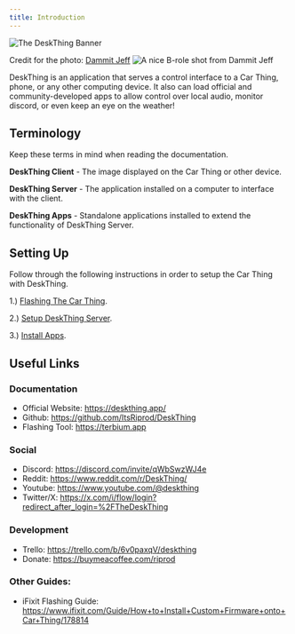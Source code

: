 ```yaml
---
title: Introduction
---
```




<Image src={DeskThing_Banner} alt="The DeskThing Banner" loading="eager" />

Credit for the photo: [Dammit Jeff](https://www.youtube.com/@DammitJeff)
<Image src={DeskThing_Photo} alt="A nice B-role shot from Dammit Jeff" loading="eager" />

DeskThing is an application that serves a control interface to a Car Thing, 
phone, or any other computing device. It also can load official and community-developed 
apps to allow control over local audio, monitor discord, or even keep an eye on the weather!


## Terminology
Keep these terms in mind when reading the documentation.

**DeskThing Client** - The image displayed on the Car Thing or other device.

**DeskThing Server** - The application installed on a computer to interface with the client.

**DeskThing Apps** - Standalone applications installed to extend the functionality of DeskThing Server.

## Setting Up
Follow through the following instructions in order to setup the Car Thing with DeskThing.

1.) [Flashing The Car Thing](/first-steps/flashing/).

2.) [Setup DeskThing Server](/thinglabs-apps/deskthing/server-config).

3.) [Install Apps](/thinglabs-apps/deskthing/managing-apps).

## Useful Links
### Documentation
- Official Website: https://deskthing.app/
- Github: https://github.com/ItsRiprod/DeskThing
- Flashing Tool: https://terbium.app
### Social
- Discord: https://discord.com/invite/qWbSwzWJ4e
- Reddit: https://www.reddit.com/r/DeskThing/
- Youtube: https://www.youtube.com/@deskthing
- Twitter/X: https://x.com/i/flow/login?redirect_after_login=%2FTheDeskThing
### Development
- Trello: https://trello.com/b/6v0paxqV/deskthing
- Donate: https://buymeacoffee.com/riprod
### Other Guides:
- iFixit Flashing Guide: https://www.ifixit.com/Guide/How+to+Install+Custom+Firmware+onto+Car+Thing/178814
